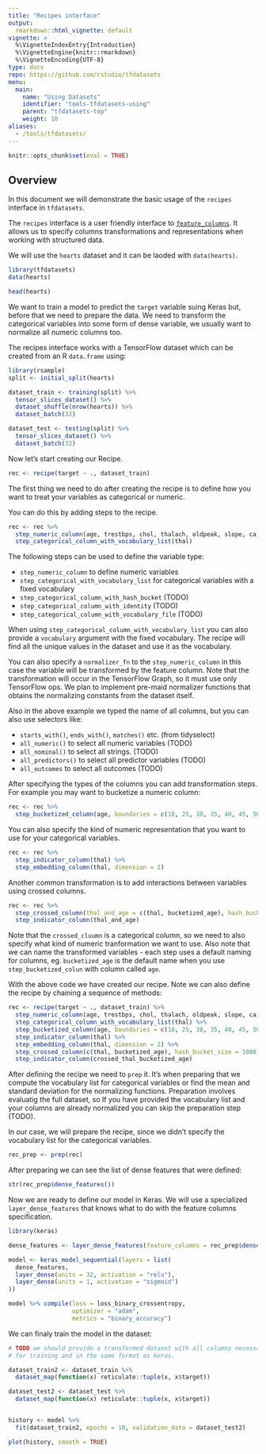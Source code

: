 ```yaml
---
title: "Recipes interface"
output: 
  rmarkdown::html_vignette: default
vignette: >
  %\VignetteIndexEntry{Introduction}
  %\VignetteEngine{knitr::rmarkdown}
  %\VignetteEncoding{UTF-8}
type: docs
repo: https://github.com/rstudio/tfdatasets
menu:
  main:
    name: "Using Datasets"
    identifier: "tools-tfdatasets-using"
    parent: "tfdatasets-top"
    weight: 10
aliases:
  - /tools/tfdatasets/
---
```


```r
knitr::opts_chunk$set(eval = TRUE)
```

## Overview

In this document we will demonstrate the basic usage of the `recipes` interface
in `tfdatasets`.

The `recipes` interface is a user friendly interface to [`feature_columns`](https://www.tensorflow.org/versions/r2.0/api_docs/python/tf/feature_column).
It allows us to specify columns transformations and representations when working with
structured data.

We will use the `hearts` dataset and it can be laoded with `data(hearts)`.

```r
library(tfdatasets)
data(hearts)
```

```r
head(hearts)
```

We want to train a model to predict the `target` variable suing Keras but, before
that we need to prepare the data. We need to transform the categorical variables
into some form of dense variable, we usually want to normalize all numeric columns too.

The recipes interface works with a TensorFlow dataset which can be created from an R
`data.frame` using:

```r
library(rsample)
split <- initial_split(hearts)

dataset_train <- training(split) %>% 
  tensor_slices_dataset() %>% 
  dataset_shuffle(nrow(hearts)) %>% 
  dataset_batch(32)

dataset_test <- testing(split) %>% 
  tensor_slices_dataset() %>% 
  dataset_batch(32)
```

Now let's start creating our Recipe. 

```r
rec <- recipe(target ~ ., dataset_train)
```

The first thing we need to do after creating the recipe is 
to define how you want to treat your variables as categorical or numeric.

You can do this by adding steps to the recipe.

```r
rec <- rec %>% 
  step_numeric_column(age, trestbps, chol, thalach, oldpeak, slope, ca) %>% 
  step_categorical_column_with_vocabulary_list(thal)
```

The following steps can be used to define the variable type:

* `step_numeric_column` to define numeric variables
* `step_categorical_with_vocabulary_list` for categorical variables with a fixed vocabulary
* `step_categorical_column_with_hash_bucket` (TODO)
* `step_categorical_column_with_identity` (TODO)
* `step_categorical_column_with_vocabulary_file` (TODO)

When using `step_categorical_column_with_vocabulary_list` you can also provide a `vocabulary` argument
with the fixed vocabulary. The recipe will find all the unique values in the dataset and use it
as the vocabulary.

You can also specify a `normalizer_fn` to the `step_numeric_column` in this case the variable will be
transformed by the feature column. Note that the transformation will occur in the TensorFlow Graph,
so it must use only TensorFlow ops. We plan to implement pre-maid normalizer functions that obtains
the normalizing constants from the dataset itself.

Also in the above example we typed the name of all columns, but you can also use selectors like:

* `starts_with()`, `ends_with()`, `matches()` etc. (from tidyselect)
* `all_numeric()` to select all numeric variables (TODO)
* `all_nominal()` to select all strings. (TODO)
* `all_predictors()` to select all predictor variables (TODO)
* `all_outcomes` to select all outcomes (TODO)

After specifying the types of the columns you can add transformation steps. 
For example you may want to bucketize a numeric column:

```r
rec <- rec %>% 
  step_bucketized_column(age, boundaries = c(18, 25, 30, 35, 40, 45, 50, 55, 60, 65))
```

You can also specify the kind of numeric representation that you want to use for
your categorical variables.

```r
rec <- rec %>% 
  step_indicator_column(thal) %>% 
  step_embedding_column(thal, dimension = 2)
```

Another common transformation is to add interactions between variables using crossed
columns. 

```r
rec <- rec %>% 
  step_crossed_column(thal_and_age = c(thal, bucketized_age), hash_bucket_size = 1000) %>% 
  step_indicator_column(thal_and_age)
```

Note that the `crossed_cluumn` is a categorical column, so we need to also specify what
kind of numeric tranformation we want to use. Also note that we can name the transformed
variables - each step uses a default naming for columns, eg. `bucketized_age` is the
default name when you use `step_bucketized_colun` with column called `age`.

With the above code we have created our recipe. Note we can also define the
recipe by chaining a sequence of methods:

```r
rec <- recipe(target ~ ., dataset_train) %>% 
  step_numeric_column(age, trestbps, chol, thalach, oldpeak, slope, ca) %>% 
  step_categorical_column_with_vocabulary_list(thal) %>% 
  step_bucketized_column(age, boundaries = c(18, 25, 30, 35, 40, 45, 50, 55, 60, 65)) %>% 
  step_indicator_column(thal) %>% 
  step_embedding_column(thal, dimension = 2) %>% 
  step_crossed_column(c(thal, bucketized_age), hash_bucket_size = 1000) %>%
  step_indicator_column(crossed_thal_bucketized_age)
```

After defining the recipe we need to `prep` it. It's when preparing that we compute the vocabulary
list for categorical variables or find the mean and standard deviation for the normalizing functions.
Preparation involves evaluatig the full dataset, so If you have provided the vocabulary list and 
your columns are already normalized you can skip the preparation step (TODO).

In our case, we will prepare the recipe, since we didn't specify the vocabulary list
for the categorical variables.

```r
rec_prep <- prep(rec)
```

After preparing we can see the list of dense features that were defined:

```r
str(rec_prep$dense_features())
```

Now we are ready to define our model in Keras. We will use a specialized `layer_dense_features` that
knows what to do with the feature columns specification.

```r
library(keras)

dense_features <- layer_dense_features(feature_columns = rec_prep$dense_features())

model <- keras_model_sequential(layers = list(
  dense_features,
  layer_dense(units = 32, activation = "relu"),
  layer_dense(units = 1, activation = "sigmoid")
))

model %>% compile(loss = loss_binary_crossentropy, 
                  optimizer = "adam",
                  metrics = "binary_accuracy")
```

We can finaly train the model in the dataset:

```r
# TODO we should provide a transformed dataset with all columns necessary
# for training and in the same format as keras.

dataset_train2 <- dataset_train %>% 
  dataset_map(function(x) reticulate::tuple(x, x$target))

dataset_test2 <- dataset_test %>% 
  dataset_map(function(x) reticulate::tuple(x, x$target))


history <- model %>% 
  fit(dataset_train2, epochs = 10, validation_data = dataset_test2)

plot(history, smooth = TRUE)
```

